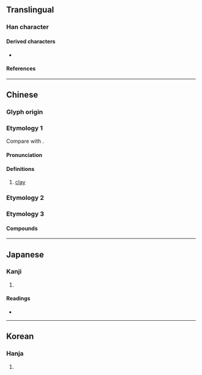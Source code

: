 {{also|菫|暵|革|𦰌}}
{{character info}}
==Translingual==

===Han character===
{{Han char|rn=32|rad=土|as=08|sn=11|four=44104|canj=TLQM|ids=⿱廿⿻口龶}}

====Derived characters====
* {{l|mul|[[䈽]], [[僅]], [[勤]], [[厪]], [[墐]], [[嫤]], [[廑]], [[慬]], [[斳]], [[槿]], [[歏]], [[殣]], [[漌]], [[瑾]], [[瘽]], [[菫]], [[蓳]], [[螼]], [[覲]], [[觐]], [[謹]], [[谨]], [[鄞]], [[饉]], [[馑]], [[騹]], [[㝻]], [[㨷]], [[㹏]], [[䌍]], [[𠞱]], [[𠻨]], [[𡂬]], [[𡄾]], [[𡅸]], [[𪙟]], [[𬴆]]}}

====References====
{{Han ref|kx=0232.050|dkj=05212|dj=0469.070|hdz=10450.020|uh=5807}}

----

==Chinese==

===Glyph origin===
{{Han etym}}

===Etymology 1===
{{zh-forms}}
Compare with {{cog|my|ရွှံ့||clay}}.

====Pronunciation====
{{zh-pron
|m=qín
|mc=1
|oc=3,1
|cat=n
}}

====Definitions====
{{zh-hanzi}}

# {{zh-obsolete}} [[clay]]

===Etymology 2===
{{zh-see|蓳|sv}}

===Etymology 3===
{{zh-see|僅|a}}

====Compounds====
{{zh-der|堇堇}}

----

==Japanese==

===Kanji===
{{ja-kanji|grade=|rs=土08}}

# {{rfdef|ja|sort=土08}}

====Readings====
* {{ja-readings|on=きん|kun=すみれ}}

----

==Korean==

===Hanja===
{{ko-hanja|hangeul=근|rv=geun|mr=kŭn}}

# {{rfdef|ko|sort=土08}}